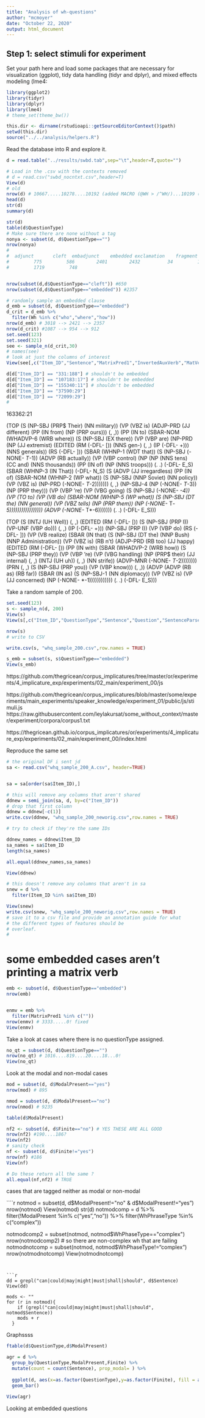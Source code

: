 ```yaml
---
title: "Analysis of wh-questions"
author: "mcmoyer"
date: "October 22, 2020"
output: html_document
---
```

  
## Step 1: select stimuli for experiment
  
Set your path here and load some packages that are necessary for visualization 
(ggplot), tidy data handling (tidyr and dplyr), and mixed effects modeling (lme4:
                                                                                                                                                               
```r
library(ggplot2)
library(tidyr)
library(dplyr)
library(lme4)
# theme_set(theme_bw())

this.dir <- dirname(rstudioapi::getSourceEditorContext()$path)
setwd(this.dir)
source("../../analysis/helpers.R")
```

Read the database into R and explore it.
```r
d = read.table("../results/swbd.tab",sep="\t",header=T,quote="")

# Load in the .csv with the contexts removed
# d = read.csv("swbd_nocntxt.csv",header=T)
View(d)
# old
nrow(d) # 10667.....10278....10192 (added MACRO (@WH > /^WH/)...10199 (@WH >> /^WH)
head(d)
str(d)
summary(d)

str(d)
table(d$QuestionType)
# Make sure there are none without a tag
nonya <- subset(d, d$QuestionType=="")
nrow(nonya)
# 
#  adjunct       cleft  embadjunct    embedded exclamation    fragment    relative        
#         775         586        2401        2432          34         126        1378        root     subject 
#         1719         748 


nrow(subset(d,d$QuestionType=="cleft")) #650
nrow(subset(d,d$QuestionType=="embedded")) #2357

# randomly sample an embedded clause
d_emb = subset(d, d$QuestionType=="embedded")
d_crit = d_emb %>%
  filter(Wh %in% c("who","where","how"))
nrow(d_emb) # 3018 --> 2421 --> 2357
nrow(d_crit) #1087 --> 954 --> 912
set.seed(123)
set.seed(321)
see <- sample_n(d_crit,30)
# names(see)
# look at just the columns of interest
View(see[,c("Item_ID","Sentence","MatrixPred1","InvertedAuxVerb","MatVerbPart","Question","SentenceParse")])

d[d["Item_ID"] == "331:188"] # shouldn't be embedded
d[d["Item_ID"] == "107183:17"] # shouldn't be embedded
d[d["Item_ID"] == "155340:11"] # shouldn't be embedded
d[d["Item_ID"] == "37590:29"]
d[d["Item_ID"] == "72099:29"]
# 

```
163362:21


(TOP (S (NP-SBJ (PRP$ Their) (NN military)) 
        (VP (VBZ is) 
            (ADJP-PRD (JJ different) (PP (IN from) (NP (PRP ours))) (, ,)) 
            (PP (IN to) 
                (SBAR-NOM (WHADVP-6 (WRB where)) (S (NP-SBJ (EX there)) (VP (VBP are) (NP-PRD (NP (JJ extremist) (EDITED (RM (-DFL- \[)) (NNS gen-) (, ,) (IP (-DFL- \+))) (NNS generals)) (RS (-DFL- \])) (SBAR (WHNP-1 (WDT that)) (S (NP-SBJ (-NONE- *T*-1)) (ADVP (RB actually)) (VP (VBP control) (NP (NP (NNS tens) (CC and) (NNS thousands)) (PP (IN of) (NP (NNS troops))) (. .) (-DFL- E_S) (SBAR (WHNP-3 (IN That)) (-DFL- N_S) (S (ADVP (JJ irregardless) (PP (IN of) (SBAR-NOM (WHNP-2 (WP what)) (S (NP-SBJ (NNP Soviet) (NN policy)) (VP (VBZ is) (NP-PRD (-NONE- *T*-2))))))) (, ,) (NP-SBJ-4 (NP (-NONE- *T*-3)) (NP (PRP they))) (VP (VBP 're) (VP (VBG going) (S (NP-SBJ (-NONE- *-4)) (VP (TO to) (VP (VB do) (SBAR-NOM (WHNP-5 (WP what)) (S (NP-SBJ (DT the) (NN general)) (VP (VBZ tells) (NP (PRP them)) (NP (-NONE- *T*-5))))))))))))))))) (ADVP (-NONE- *T*-6))))))) (. .) (-DFL- E_S)))


(TOP (S (INTJ (UH Well)) 
        (, ,) (EDITED (RM (-DFL- [)) 
        (S (NP-SBJ (PRP I)) (VP-UNF (VBP do))) 
        (, ,) (IP (-DFL- +))) 
        (NP-SBJ (PRP I)) 
        (VP (VBP do) (RS (-DFL- ])) 
            (VP (VB realize) 
                (SBAR (IN that) 
                      (S (NP-SBJ (DT the) (NNP Bush) (NNP Administration)) 
                          (VP (VBZ is) 
                              (RB n't) 
                              (ADJP-PRD (RB too) (JJ happy) 
                              (EDITED (RM (-DFL- [)) 
                                      (PP (IN with) 
                                          (SBAR (WHADVP-2 (WRB how)) (S (NP-SBJ (PRP they)) (VP (VBP 're) (VP (VBG handling) (NP (PRP$ their) (JJ internal) (, ,) (INTJ (UH uh)) (, ,) (NN strife)) (ADVP-MNR (-NONE- *T*-2)))))))) (PRN (, ,) (S (NP-SBJ (PRP you)) (VP (VBP know))) (, ,)) (ADVP (ADVP (RB as) (RB far)) (SBAR (IN as) (S (NP-SBJ-1 (NN diplomacy)) (VP (VBZ is) (VP (JJ concerned) (NP (-NONE- *-1)))))))))))) (. .) (-DFL- E_S)))

Take a random sample of 200.
```r
set.seed(123)
s <- sample_n(d, 200)
View(s)
View(s[,c("Item_ID","QuestionType","Sentence","Question","SentenceParse")])

nrow(s)
# write to CSV

write.csv(s, "whq_sample_200.csv",row.names = TRUE)

s_emb = subset(s, s$QuestionType=="embedded")
View(s_emb)

```
https://github.com/thegricean/corpus_implicatures/tree/master/or/experiments/4_implicature_exp/experiments/02_main/experiment_00/js

https://github.com/thegricean/corpus_implicatures/blob/master/some/experiments/main_experiments/speaker_knowledge/experiment_01/public/js/stimuli.js
https://raw.githubusercontent.com/leylakursat/some_without_context/master/experiment/corpora/corpus1.txt

https://thegricean.github.io/corpus_implicatures/or/experiments/4_implicature_exp/experiments/02_main/experiment_00/index.html


Reproduce the same set
```r
# the original DF i sent jd
sa <- read.csv("whq_sample_200_A.csv", header=TRUE)


sa = sa[order(sa$Item_ID),]

# this will remove any columns that aren't shared 
ddnew = semi_join(sa, d, by=c("Item_ID"))
# drop that first column
ddnew = ddnew[-c(1)]
write.csv(ddnew, "whq_sample_200_neworig.csv",row.names = TRUE)

# try to check if they're the same IDs

ddnew_names = ddnew$Item_ID
sa_names = sa$Item_ID
length(sa_names)

all.equal(ddnew_names,sa_names)

View(ddnew)

# this doesn't remove any columns that aren't in sa
snew = d %>%
  filter(Item_ID %in% sa$Item_ID)

View(snew)
write.csv(snew, "whq_sample_200_neworig.csv",row.names = TRUE)
# save it to a csv file and provide an annotation guide for what 
# the different types of features should be
# overleaf. 
# 
```

# some embedded cases aren't printing a matrix verb
```r
emb <- subset(d, d$QuestionType=="embedded")
nrow(emb)


enmv = emb %>%
  filter(MatrixPred1 %in% c(""))
nrow(enmv) # 3333.....0! fixed
View(enmv)

```
Take a look at cases where there is no questionType assigned.
```r
no_qt = subset(d, d$QuestionType=="")
nrow(no_qt) # 1016....819....20....18...0!
View(no_qt)
```
Look at the modal and non-modal cases
```r

mod = subset(d, d$ModalPresent=="yes")
nrow(mod) # 895

nmod = subset(d, d$ModalPresent=="no")
nrow(nmod) # 9235

table(d$ModalPresent)

nf2 <- subset(d, d$Finite=="no") # YES THESE ARE ALL GOOD
nrow(nf2) #190....186?
View(nf2)
# sanity check
nf <- subset(d, d$Finite!="yes") 
nrow(nf) #186
View(nf)

# Do these return all the same ?
all.equal(nf,nf2) # TRUE
````
cases that are tagged neither as modal or non-modal



````r
notmod = subset(d, d$ModalPresent!="no" & d$ModalPresent!="yes")
nrow(notmod)
View(notmod)
str(d)
notmodcomp = d %>%
  filter(!ModalPresent %in% c("yes","no")) %>%
  filter(WhPhraseType %in% c("complex"))

notmodcomp2 = subset(notmod, notmod$WhPhaseType=="complex")
nrow(notmodcomp2) # so there are non-complex wh that are failing
notmodnotcomp = subset(notmod, notmod$WhPhaseType!="complex")
nrow(notmodnotcomp)
View(notmodnotcomp)

```


```r
dd = grepl("can|could|may|might|must|shall|should", d$Sentence)
View(dd)

mods <- ""
for (r in notmod){
    if (grepl("can|could|may|might|must|shall|should", notmod$Sentence))
    mods + r
  }
```

Graphssss

```r
ftable(d$QuestionType,d$ModalPresent)

agr = d %>%
  group_by(QuestionType,ModalPresent,Finite) %>%
  mutate(count = count(Sentence), prop_modal= ) %>%
  
  ggplot(d, aes(x=as.factor(QuestionType),y=as.factor(Finite), fill = as.factor(ModalPresent))) +
  geom_bar()
  
View(agr)

```

Looking at embedded questions
```r


```
